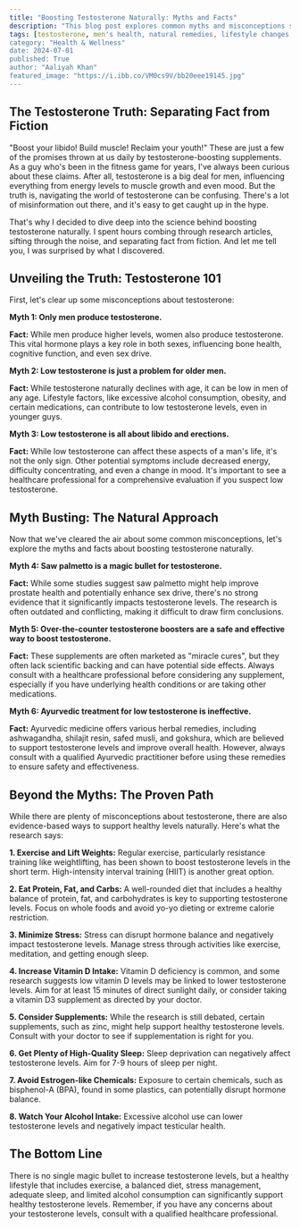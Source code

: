 ```yaml
---
title: "Boosting Testosterone Naturally: Myths and Facts"
description: "This blog post explores common myths and misconceptions surrounding testosterone levels in men, separating fact from fiction. It provides evidence-based strategies for naturally boosting testosterone through lifestyle changes, diet, exercise, and stress management."
tags: [testosterone, men's health, natural remedies, lifestyle changes, exercise, diet, stress management, sleep, supplements, hormones]
category: "Health & Wellness"
date: 2024-07-01
published: True
author: "Aaliyah Khan"
featured_image: "https://i.ibb.co/VM0cs9V/bb20eee19145.jpg"
---
```


## The Testosterone Truth: Separating Fact from Fiction

"Boost your libido! Build muscle!  Reclaim your youth!"  These are just a few of the promises thrown at us daily by testosterone-boosting supplements.  As a guy who's been in the fitness game for years, I've always been curious about these claims.  After all, testosterone is a big deal for men, influencing everything from energy levels to muscle growth and even mood. But the truth is, navigating the world of testosterone can be confusing. There's a lot of misinformation out there, and it's easy to get caught up in the hype. 

That's why I decided to dive deep into the science behind boosting testosterone naturally. I spent hours combing through research articles, sifting through the noise, and separating fact from fiction. And let me tell you, I was surprised by what I discovered.

## Unveiling the Truth:  Testosterone 101

First, let's clear up some misconceptions about testosterone:

**Myth 1:  Only men produce testosterone.** 

**Fact:**  While men produce higher levels, women also produce testosterone. This vital hormone plays a key role in both sexes, influencing bone health, cognitive function, and even sex drive. 

**Myth 2:  Low testosterone is just a problem for older men.** 

**Fact:**  While testosterone naturally declines with age, it can be low in men of any age.  Lifestyle factors, like excessive alcohol consumption, obesity, and certain medications, can contribute to low testosterone levels, even in younger guys.

**Myth 3:  Low testosterone is all about libido and erections.**

**Fact:**  While low testosterone can affect these aspects of a man's life, it's not the only sign.  Other potential symptoms include decreased energy, difficulty concentrating, and even a change in mood. It's important to see a healthcare professional for a comprehensive evaluation if you suspect low testosterone.

## Myth Busting:  The Natural Approach

Now that we've cleared the air about some common misconceptions, let's explore the myths and facts about boosting testosterone naturally. 

**Myth 4:  Saw palmetto is a magic bullet for testosterone.**

**Fact:**  While some studies suggest saw palmetto might help improve prostate health and potentially enhance sex drive, there's no strong evidence that it significantly impacts testosterone levels.  The research is often outdated and conflicting, making it difficult to draw firm conclusions.

**Myth 5:  Over-the-counter testosterone boosters are a safe and effective way to boost testosterone.**

**Fact:**  These supplements are often marketed as "miracle cures", but they often lack scientific backing and can have potential side effects. Always consult with a healthcare professional before considering any supplement, especially if you have underlying health conditions or are taking other medications. 

**Myth 6:  Ayurvedic treatment for low testosterone is ineffective.**

**Fact:**  Ayurvedic medicine offers various herbal remedies, including ashwagandha, shilajit resin, safed musli, and gokshura, which are believed to support testosterone levels and improve overall health. However, always consult with a qualified Ayurvedic practitioner before using these remedies to ensure safety and effectiveness.

## Beyond the Myths:  The Proven Path

While there are plenty of misconceptions about testosterone, there are also evidence-based ways to support healthy levels naturally.  Here's what the research says:

**1.  Exercise and Lift Weights:**  Regular exercise, particularly resistance training like weightlifting, has been shown to boost testosterone levels in the short term. High-intensity interval training (HIIT) is another great option.

**2.  Eat Protein, Fat, and Carbs:**  A well-rounded diet that includes a healthy balance of protein, fat, and carbohydrates is key to supporting testosterone levels.  Focus on whole foods and avoid yo-yo dieting or extreme calorie restriction.

**3.  Minimize Stress:**  Stress can disrupt hormone balance and negatively impact testosterone levels.  Manage stress through activities like exercise, meditation, and getting enough sleep.

**4.  Increase Vitamin D Intake:**  Vitamin D deficiency is common, and some research suggests low vitamin D levels may be linked to lower testosterone levels.  Aim for at least 15 minutes of direct sunlight daily, or consider taking a vitamin D3 supplement as directed by your doctor.

**5.  Consider Supplements:**  While the research is still debated, certain supplements, such as zinc, might help support healthy testosterone levels. Consult with your doctor to see if supplementation is right for you.

**6.  Get Plenty of High-Quality Sleep:**  Sleep deprivation can negatively affect testosterone levels. Aim for 7-9 hours of sleep per night.

**7.  Avoid Estrogen-like Chemicals:**  Exposure to certain chemicals, such as bisphenol-A (BPA), found in some plastics, can potentially disrupt hormone balance. 

**8.  Watch Your Alcohol Intake:**  Excessive alcohol use can lower testosterone levels and negatively impact testicular health.

## The Bottom Line

There is no single magic bullet to increase testosterone levels, but a healthy lifestyle that includes exercise, a balanced diet, stress management, adequate sleep, and limited alcohol consumption can significantly support healthy testosterone levels.  Remember, if you have any concerns about your testosterone levels, consult with a qualified healthcare professional. 
